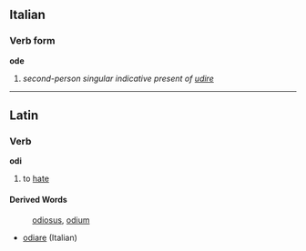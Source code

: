 ==Italian==
===Verb form===
'''ode'''

# ''second-person singular indicative present of [[udire]]''

----
==Latin==
===Verb===
'''odi'''

#to [[hate]]
====Derived Words====
:[[odiosus]], [[odium]]
*[[odiare]] (Italian)